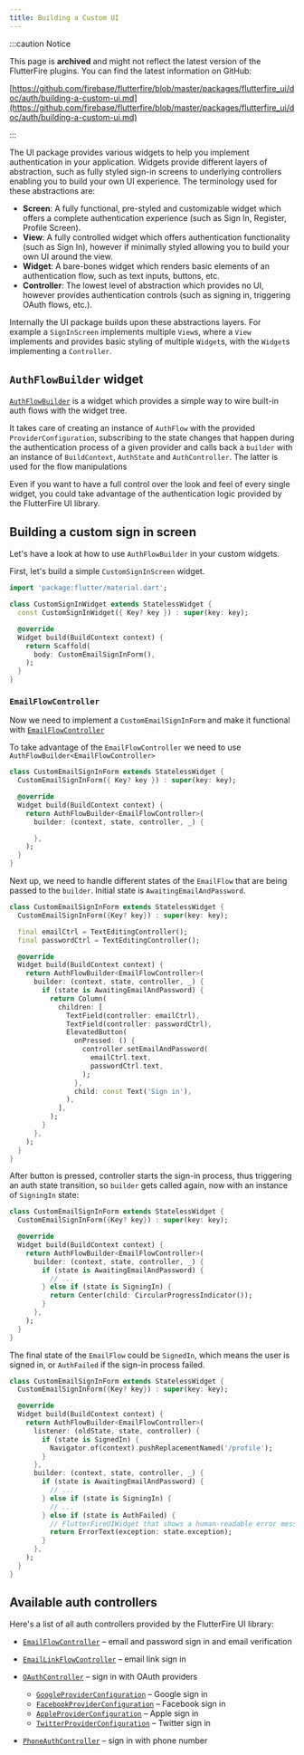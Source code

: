 ```yaml
---
title: Building a Custom UI
---
```


:::caution Notice

This page is **archived** and might not reflect the latest version of the
FlutterFire plugins. You can find the latest information on GitHub:

[https://github.com/firebase/flutterfire/blob/master/packages/flutterfire_ui/doc/auth/building-a-custom-ui.md](https://github.com/firebase/flutterfire/blob/master/packages/flutterfire_ui/doc/auth/building-a-custom-ui.md)

:::

The UI package provides various widgets to help you implement authentication in your
application. Widgets provide different layers of abstraction, such as fully styled sign-in screens
to underlying controllers enabling you to build your own UI experience. The terminology used for these
abstractions are:

- **Screen**: A fully functional, pre-styled and customizable widget which offers a complete authentication experience (such as Sign In, Register, Profile Screen).
- **View**: A fully controlled widget which offers authentication functionality (such as Sign In), however if minimally styled allowing you to build your own UI around the view.
- **Widget**: A bare-bones widget which renders basic elements of an authentication flow, such as text inputs, buttons, etc.
- **Controller**: The lowest level of abstraction which provides no UI, however provides authentication controls (such as signing in, triggering OAuth flows, etc.).

Internally the UI package builds upon these abstractions layers. For example a `SignInScreen` implements multiple `View`s, where a `View` implements and provides basic styling of multiple `Widget`s,
with the `Widget`s implementing a `Controller`.

## `AuthFlowBuilder` widget

[`AuthFlowBuilder`](https://pub.dev/documentation/flutterfire_ui/latest/auth/AuthFlowBuilder-class.html) is a widget which provides a simple way to wire built-in auth flows with the widget tree.

It takes care of creating an instance of `AuthFlow` with the provided `ProviderConfiguration`,
subscribing to the state changes that happen during the authentication process of a given provider
and calls back a `builder` with an instance of `BuildContext`, `AuthState` and `AuthController`.
The latter is used for the flow manipulations

Even if you want to have a full control over the look and feel of every single widget,
you could take advantage of the authentication logic provided by the FlutterFire UI library.

## Building a custom sign in screen

Let's have a look at how to use `AuthFlowBuilder` in your custom widgets.

First, let's build a simple `CustomSignInScreen` widget.

```dart
import 'package:flutter/material.dart';

class CustomSignInWidget extends StatelessWidget {
  const CustomSignInWidget({ Key? key }) : super(key: key);

  @override
  Widget build(BuildContext context) {
    return Scaffold(
      body: CustomEmailSignInForm(),
    );
  }
}
```

### `EmailFlowController`

Now we need to implement a `CustomEmailSignInForm` and make it functional with [`EmailFlowController`](https://pub.dev/documentation/flutterfire_ui/latest/auth/EmailFlowController-class.html)

To take advantage of the `EmailFlowController` we need to use `AuthFlowBuilder<EmailFlowController>`

```dart
class CustomEmailSignInForm extends StatelessWidget {
  CustomEmailSignInForm({ Key? key }) : super(key: key);

  @override
  Widget build(BuildContext context) {
    return AuthFlowBuilder<EmailFlowController>(
      builder: (context, state, controller, _) {

      },
    );
  }
}
```

Next up, we need to handle different states of the `EmailFlow` that are being passed to the `builder`.
Initial state is `AwaitingEmailAndPassword`.

```dart
class CustomEmailSignInForm extends StatelessWidget {
  CustomEmailSignInForm({Key? key}) : super(key: key);

  final emailCtrl = TextEditingController();
  final passwordCtrl = TextEditingController();

  @override
  Widget build(BuildContext context) {
    return AuthFlowBuilder<EmailFlowController>(
      builder: (context, state, controller, _) {
        if (state is AwaitingEmailAndPassword) {
          return Column(
            children: [
              TextField(controller: emailCtrl),
              TextField(controller: passwordCtrl),
              ElevatedButton(
                onPressed: () {
                  controller.setEmailAndPassword(
                    emailCtrl.text,
                    passwordCtrl.text,
                  );
                },
                child: const Text('Sign in'),
              ),
            ],
          );
        }
      },
    );
  }
}
```

After button is pressed, controller starts the sign-in process, thus triggering an auth state transition, so `builder` gets called again, now with an instance of `SigningIn` state:

```dart
class CustomEmailSignInForm extends StatelessWidget {
  CustomEmailSignInForm({Key? key}) : super(key: key);

  @override
  Widget build(BuildContext context) {
    return AuthFlowBuilder<EmailFlowController>(
      builder: (context, state, controller, _) {
        if (state is AwaitingEmailAndPassword) {
          // ...
        } else if (state is SigningIn) {
          return Center(child: CircularProgressIndicator());
        }
      },
    );
  }
}
```

The final state of the `EmailFlow` could be `SignedIn`, which means the user is signed in, or `AuthFailed` if the sign-in process failed.

```dart
class CustomEmailSignInForm extends StatelessWidget {
  CustomEmailSignInForm({Key? key}) : super(key: key);

  @override
  Widget build(BuildContext context) {
    return AuthFlowBuilder<EmailFlowController>(
      listener: (oldState, state, controller) {
        if (state is SignedIn) {
          Navigator.of(context).pushReplacementNamed('/profile');
        }
      },
      builder: (context, state, controller, _) {
        if (state is AwaitingEmailAndPassword) {
          // ...
        } else if (state is SigningIn) {
          // ...
        } else if (state is AuthFailed) {
          // FlutterFireUIWidget that shows a human-readable error message.
          return ErrorText(exception: state.exception);
        }
      },
    );
  }
}
```

## Available auth controllers

Here's a list of all auth controllers provided by the FlutterFire UI library:

- [`EmailFlowController`](https://pub.dev/documentation/flutterfire_ui/latest/auth/EmailFlowController-class.html) – email and password sign in and email verification
- [`EmailLinkFlowController`](https://pub.dev/documentation/flutterfire_ui/latest/auth/EmailLinkFlowController-class.html) – email link sign in
- [`OAuthController`](https://pub.dev/documentation/flutterfire_ui/latest/auth/OAuthController-class.html) – sign in with OAuth providers

  - [`GoogleProviderConfiguration`](https://pub.dev/documentation/flutterfire_ui/latest/auth/GoogleProviderConfiguration-class.html) – Google sign in
  - [`FacebookProviderConfiguration`](https://pub.dev/documentation/flutterfire_ui/latest/auth/FacebookProviderConfiguration-class.html) – Facebook sign in
  - [`AppleProviderConfiguration`](https://pub.dev/documentation/flutterfire_ui/latest/auth/AppleProviderConfiguration-class.html) – Apple sign in
  - [`TwitterProviderConfiguration`](https://pub.dev/documentation/flutterfire_ui/latest/auth/TwitterProviderConfiguration-class.html) – Twitter sign in

- [`PhoneAuthController`](https://pub.dev/documentation/flutterfire_ui/latest/auth/PhoneAuthController-class.html) – sign in with phone number
